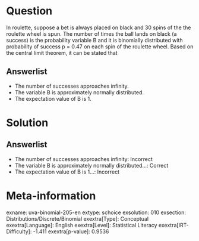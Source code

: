 Question
========

In roulette, suppose a bet is always placed on black and 30 spins of the the roulette wheel is spun. The number of times the ball lands on black (a success) is the probability variable B and it is binomially distributed with probability of success p = 0.47 on each spin of the roulette wheel. Based on the central limit theorem, it can be stated that

Answerlist
----------

* The number of successes approaches infinity.
* The variable B is approximately normally distributed.
* The expectation value of B is 1.

Solution
========

Answerlist
----------

* The number of successes approaches infinity: Incorrect
* The variable B is approximately normally distributed...: Correct
* The expectation value of B is 1...: Incorrect

Meta-information
================
exname: uva-binomial-205-en
extype: schoice
exsolution: 010
exsection: Distributions/Discrete/Binomial
exextra[Type]: Conceptual
exextra[Language]: English
exextra[Level]: Statistical Literacy
exextra[IRT-Difficulty]: -1.411
exextra[p-value]: 0.9536
